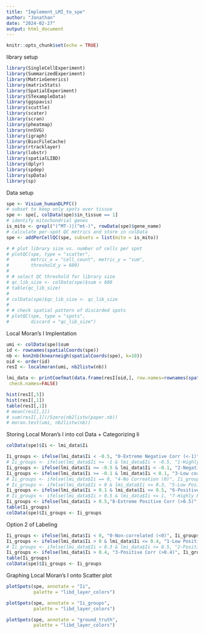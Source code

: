 ```yaml
---
title: "Implement_LMI_to_spe"
author: "Jonathan"
date: "2024-02-27"
output: html_document
---
```


```r
knitr::opts_chunk$set(echo = TRUE)
```

library setup
```r
library(SingleCellExperiment)
library(SummarizedExperiment)
library(MatrixGenerics)
library(matrixStats)
library(SpatialExperiment)
library(STexampleData)
library(ggspavis)
library(scuttle)
library(scater)
library(scran)
library(pheatmap)
library(nnSVG)
library(igraph)
library(BiocFileCache)
library(rtracklayer)
library(lobstr)
library(spatialLIBD)
library(dplyr)
library(spdep)
library(spData)
library(sp)
```


Data setup
```r
spe <- Visium_humanDLPFC()
# subset to keep only spots over tissue
spe <- spe[, colData(spe)$in_tissue == 1]
# identify mitochondrial genes
is_mito <- grepl("(^MT-)|(^mt-)", rowData(spe)$gene_name)
# calculate per-spot QC metrics and store in colData
spe <- addPerCellQC(spe, subsets = list(mito = is_mito))

# # plot library size vs. number of cells per spot
# plotQC(spe, type = "scatter", 
#        metric_x = "cell_count", metric_y = "sum", 
#        threshold_y = 600)
# 
# # select QC threshold for library size
# qc_lib_size <- colData(spe)$sum < 600
# table(qc_lib_size)
# 
# colData(spe)$qc_lib_size <- qc_lib_size
# 
# # check spatial pattern of discarded spots
# plotQC(spe, type = "spots", 
#        discard = "qc_lib_size")
```


Local Moran's I Implentation
```r
umi <- colData(spe)$sum
id <- rownames(spatialCoords(spe))
nb <- knn2nb(knearneigh(spatialCoords(spe), k=10))
oid <- order(id)
resI <- localmoran(umi, nb2listw(nb))

lmi_data <- printCoefmat(data.frame(resI[oid,], row.names=rownames(spatialCoords(spe))[oid]),
 check.names=FALSE)

hist(resI[,5])
hist(resI[,1])
table(resI[,1])
# mean(resI[,1])
# sum(resI[,1])/Szero(nb2listw(paper.nb))
# moran.test(umi, nb2listw(nb))
```

Storing Local Moran's I into col Data + Categorizing Ii
```r
colData(spe)$Ii <- lmi_data$Ii

Ii_groups <- ifelse(lmi_data$Ii < -0.5, "0-Extreme Negative Corr (<-1)", Ii_groups)
# Ii_groups <- ifelse(lmi_data$Ii >= -1 & lmi_data$Ii < -0.5, "1-Highly Negative Corr (-1:-0.5)", Ii_groups)
Ii_groups <- ifelse(lmi_data$Ii >= -0.5 & lmi_data$Ii < -0.1, "2-Negative Corr (-0.5:-0.1)", Ii_groups)
Ii_groups <- ifelse(lmi_data$Ii >= -0.1 & lmi_data$Ii < 0.1, "3-Low corr", Ii_groups)
# Ii_groups <- ifelse(lmi_data$Ii == 0, "4-No Correation (0)", Ii_groups)
# Ii_groups <- ifelse(lmi_data$Ii > 0 & lmi_data$Ii <= 0.3, "5-Low Positive Corr (0:0.3)", Ii_groups)
Ii_groups <- ifelse(lmi_data$Ii > 0.1 & lmi_data$Ii <= 0.5, "6-Positive Corr (0.1:0.5)", Ii_groups)
# Ii_groups <- ifelse(lmi_data$Ii > 0.5 & lmi_data$Ii <= 1, "7-Highly Positive Corr (0.5:1)", Ii_groups)
Ii_groups <- ifelse(lmi_data$Ii > 0.5,"8-Extreme Positive Corr (>0.5)", Ii_groups)
table(Ii_groups)
colData(spe)$Ii_groups <- Ii_groups
```

Option 2 of Labeling
```r
Ii_groups <- ifelse(lmi_data$Ii < 0, "0-Non-correlated (<0)", Ii_groups)
Ii_groups <- ifelse(lmi_data$Ii > 0 & lmi_data$Ii <= 0.4, "1-Low Positive Corr (0:0.4)", Ii_groups)
# Ii_groups <- ifelse(lmi_data$Ii > 0.3 & lmi_data$Ii <= 0.5, "2-Positive Corr (0.3:0.5)", Ii_groups)
Ii_groups <- ifelse(lmi_data$Ii > 0.4, "3-Positive Corr (>0.4)", Ii_groups)
table(Ii_groups)
colData(spe)$Ii_groups <- Ii_groups

```



Graphing Local Moran's I onto Scatter plot
```r
plotSpots(spe, annotate = "Ii",
          palette = "libd_layer_colors")

plotSpots(spe, annotate = "Ii_groups", 
          palette = "libd_layer_colors")

plotSpots(spe, annotate = "ground_truth",
          palette = "libd_layer_colors")
```

